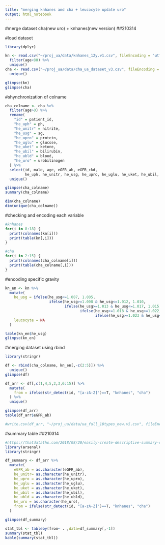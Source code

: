 ```yaml
---
title: "merging knhanes and cha + leucocyte update uro"
output: html_notebook
---
```

#merge dataset cha(new uro) + knhanes(new version)
##210314

#load dataset
```r
library(dplyr)

kn <- read.csv("~/proj_ua/data/knhanes_12y.v1.csv", fileEncoding = "utf-8") %>%
  filter(age<80) %>%
  unique()
cha <- read.csv("~/proj_ua/data/cha_ua_dataset_v3.csv", fileEncoding = "utf-8") %>%
  unique()

glimpse(kn)
glimpse(cha)
```

#shynchronization of colname
```r
cha_colname <- cha %>%
  filter(age>0) %>%
  rename(
    "id" = patient_id,
    "he_uph" = ph,
    "he_unitr" = nitrite,
    "he_usg" = sg,
    "he_upro" = protein,
    "he_uglu" = glucose,
    "he_uket" = ketone,
    "he_ubil" = bilirubin,
    "he_ubld" = blood,
    "he_uro" = urobilinogen
  ) %>%
  select(id, male, age, eGFR_ab, eGFR_ckd, 
         he_uph, he_unitr, he_usg, he_upro, he_uglu, he_uket, he_ubil, he_ubld, he_uro, leucocyte) %>%
  unique()

glimpse(cha_colname)
summary(cha_colname)

dim(cha_colname)
dim(unique(cha_colname))

```

#checking and encoding each variable
```r
#knhanes
for(i in 8:18) {
  print(colnames(kn[i]))
  print(table(kn[,i]))
}
```

```r
#cha
for(i in 2:15) {
  print(colnames(cha_colname[i]))
  print(table(cha_colname[,i]))
}
```

#encoding specific gravity
```R
kn_en <- kn %>%
  mutate(
    he_usg = ifelse(he_usg<=1.007, 1.005, 
                    ifelse(he_usg>=1.008 & he_usg<=1.012, 1.010,
                           ifelse(he_usg>=1.013 & he_usg<=1.017, 1.015,
                                  ifelse(he_usg>=1.018 & he_usg<=1.022, 1.020,
                                         ifelse(he_usg>=1.023 & he_usg<=1.027, 1.025, 1.030))))),
    leucocyte = NA
  )

table(kn_en$he_usg)
glimpse(kn_en)
```

#merging dataset using rbind
```r
library(stringr)

df <- rbind(cha_colname, kn_en[,-c(2:5)]) %>%
  unique()
glimpse(df)

df_arr <- df[,c(1,4,5,2,3,6:15)] %>%
  mutate(
    from = ifelse(str_detect(id, "[a-zA-Z]")==T, "knhanes", "cha")
  ) %>%
  unique()

glimpse(df_arr)
table(df_arr$eGFR_ab)

#write.csv(df_arr, "~/proj_ua/data/ua_full_10types_new.v5.csv", fileEncoding = "utf-8", row.names = F)
```

#summary table
##210314
```r
#https://thatdatatho.com/2018/08/20/easily-create-descriptive-summary-statistic-tables-r-studio/
library(arsenal)
library(stringr)

df_summary <- df_arr %>%
  mutate(
    eGFR_ab = as.character(eGFR_ab),
    he_unitr= as.character(he_unitr),
    he_upro = as.character(he_upro),
    he_uglu = as.character(he_uglu),
    he_uket = as.character(he_uket),
    he_ubil = as.character(he_ubil),
    he_ubld = as.character(he_ubld),
    he_uro = as.character(he_uro),
    from = ifelse(str_detect(id, "[a-zA-Z]")==T, "knhanes", "cha")
  )

glimpse(df_summary)

stat_tbl <- tableby(from~ . ,data=df_summary[,-1])
summary(stat_tbl)
kable(summary(stat_tbl))
```

